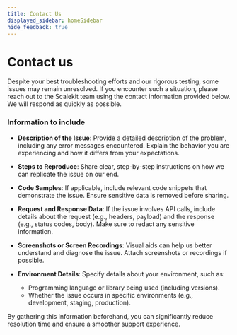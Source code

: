 ```yaml
---
title: Contact Us
displayed_sidebar: homeSidebar
hide_feedback: true
---
```


# Contact us

Despite your best troubleshooting efforts and our rigorous testing, some issues may remain unresolved. If you encounter such a situation, please reach out to the Scalekit team using the contact information provided below. We will respond as quickly as possible.

<div class="row">
    <div class="col col--6">
        <Card
          title="Email"
          description="support@scalekit.com"
        />
    </div>
    <div class="col col--6">
        <Card
          title="Slack Connect"
          description="Directly reachout via Slack Connect"
        />
    </div>
</div>

### Information to include

- **Description of the Issue**:
  Provide a detailed description of the problem, including any error messages encountered. Explain the behavior you are experiencing and how it differs from your expectations.

- **Steps to Reproduce**:
  Share clear, step-by-step instructions on how we can replicate the issue on our end.

- **Code Samples**:
  If applicable, include relevant code snippets that demonstrate the issue. Ensure sensitive data is removed before sharing.

- **Request and Response Data**:
  If the issue involves API calls, include details about the request (e.g., headers, payload) and the response (e.g., status codes, body). Make sure to redact any sensitive information.

- **Screenshots or Screen Recordings**:
  Visual aids can help us better understand and diagnose the issue. Attach screenshots or recordings if possible.

- **Environment Details**:
  Specify details about your environment, such as:
  - Programming language or library being used (including versions).
  - Whether the issue occurs in specific environments (e.g., development, staging, production).

By gathering this information beforehand, you can significantly reduce resolution time and ensure a smoother support experience.
